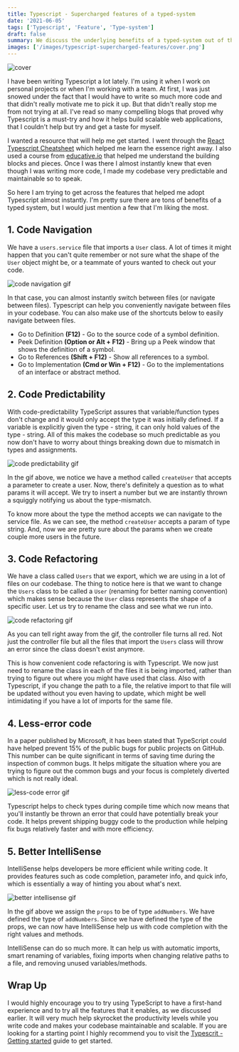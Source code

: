 ```yaml
---
title: Typescript - Supercharged features of a typed-system
date: '2021-06-05'
tags: ['Typescript', 'Feature', 'Type-system']
draft: false
summary: We discuss the underlying benefits of a typed-system out of the box and how it can help write maintainable, scalable, and less error prone code.
images: ['/images/typescript-supercharged-features/cover.png']
---
```


<div>
  <img src="/images/typescript-supercharged-features/cover.png" alt="cover" />
</div>

I have been writing Typescript a lot lately. I'm using it when I work on personal projects or when I'm working with a team. At first, I was just snowed under the fact that I would have to write so much more code and that didn't really motivate me to pick it up. But that didn't really stop me from not trying at all. I've read so many compelling blogs that proved why Typescript is a must-try and how it helps build scalable web applications, that I couldn't help but try and get a taste for myself.

I wanted a resource that will help me get started. I went through the [React Typescript Cheatsheet](https://react-typescript-cheatsheet.netlify.app/) which helped me learn the essence right away. I also used a course from [educative.io](https://www.educative.io/) that helped me understand the building blocks and pieces. Once I was there I almost instantly knew that even though I was writing more code, I made my codebase very predictable and maintainable so to speak.

So here I am trying to get across the features that helped me adopt Typescript almost instantly. I'm pretty sure there are tons of benefits of a typed system, but I would just mention a few that I'm liking the most.

## 1. Code Navigation

We have a `users.service` file that imports a `User` class. A lot of times it might happen that you can't quite remember or not sure what the shape of the `User` object might be, or a teammate of yours wanted to check out your code.

<div>
  <img
    src="/images/typescript-supercharged-features/code-navigation-ezgif.gif"
    alt="code navigation gif"
  />
</div>

In that case, you can almost instantly switch between files (or navigate between files). Typescript can help you conveniently navigate between files in your codebase. You can also make use of the shortcuts below to easily navigate between files.

- Go to Definition **(F12)** - Go to the source code of a symbol definition.
- Peek Definition **(Option or Alt + F12)** - Bring up a Peek window that shows the definition of a symbol.
- Go to References **(Shift + F12)** - Show all references to a symbol.
- Go to Implementation **(Cmd or Win + F12)** - Go to the implementations of an interface or abstract method.

## 2. Code Predictability

With code-predictability TypeScript assures that variable/function types don't change and it would only accept the type it was initially defined. If a variable is explicitly given the type - string, it can only hold values of the type - string. All of this makes the codebase so much predictable as you now don't have to worry about things breaking down due to mismatch in types and assignments.

<div>
  <img
    src="/images/typescript-supercharged-features/code-predictability-ezgif.gif"
    alt="code predictability gif"
  />
</div>

In the gif above, we notice we have a method called `createUser` that accepts a parameter to create a user. Now, there's definitely a question as to what params it will accept. We try to insert a number but we are instantly thrown a squiggly notifying us about the type-mismatch.

To know more about the type the method accepts we can navigate to the service file. As we can see, the method `createUser` accepts a param of type string. And, now we are pretty sure about the params when we create couple more users in the future.

## 3. Code Refactoring

We have a class called `Users` that we export, which we are using in a lot of files on our codebase. The thing to notice here is that we want to change the `Users` class to be called a `User` (renaming for better naming convention) which makes sense because the `User` class represents the shape of a specific user. Let us try to rename the class and see what we run into.

<div>
  <img
    src="/images/typescript-supercharged-features/code-refactoring-ezgif.gif"
    alt="code refactoring gif"
  />
</div>

As you can tell right away from the gif, the controller file turns all red. Not just the controller file but all the files that import the `Users` class will throw an error since the class doesn't exist anymore.

This is how convenient code refactoring is with Typescript. We now just need to rename the class in each of the files it is being imported, rather than trying to figure out where you might have used that class. Also with Typescript, if you change the path to a file, the relative import to that file will be updated without you even having to update, which might be well intimidating if you have a lot of imports for the same file.

## 4. Less-error code

In a paper published by Microsoft, it has been stated that TypeScript could have helped prevent 15% of the public bugs for public projects on GitHub. This number can be quite significant in terms of saving time during the inspection of common bugs. It helps mitigate the situation where you are trying to figure out the common bugs and your focus is completely diverted which is not really ideal.

<div>
  <img
    src="/images/typescript-supercharged-features/less-error-code-ezgif.gif"
    alt="less-code error gif"
  />
</div>

Typescript helps to check types during compile time which now means that you'll instantly be thrown an error that could have potentially break your code. It helps prevent shipping buggy code to the production while helping fix bugs relatively faster and with more efficiency.

## 5. Better IntelliSense

IntelliSense helps developers be more efficient while writing code. It provides features such as code completion, parameter info, and quick info, which is essentially a way of hinting you about what's next.

<div>
  <img
    src="/images/typescript-supercharged-features/better-intellisense-ezgif.gif"
    alt="better intellisense gif"
  />
</div>

In the gif above we assign the `props` to be of type `addNumbers`. We have defined the type of `addNumbers`. Since we have defined the type of the props, we can now have IntelliSense help us with code completion with the right values and methods.

IntelliSense can do so much more. It can help us with automatic imports, smart renaming of variables, fixing imports when changing relative paths to a file, and removing unused variables/methods.

## Wrap Up

I would highly encourage you to try using TypeScript to have a first-hand experience and to try all the features that it enables, as we discussed earlier. It will very much help skyrocket the productivity levels while you write code and makes your codebase maintainable and scalable. If you are looking for a starting point I highly recommend you to visit the [Typescrit - Getting started](https://www.typescriptlang.org/docs/) guide to get started.
